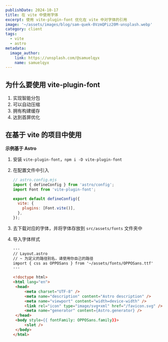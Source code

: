 ```yaml
---
publishDate: 2024-10-17
title: 在 vite 中使用字体
excerpt: 使用 vite-plugin-font 优化在 vite 中对字体的引用
image: '~/assets/images/blog/sam-quek-0VzmQPiz20M-unsplash.webp'
category: client
tags:
  - vite
  - astro
metadata:
  image_author:
    link: https://unsplash.com/@samuelqyx
    name: samuelqyx
---
```


## 为什么要使用 vite-plugin-font

1. 实现智能分包
2. 可以自动压缩
3. 拥有构建缓存
4. 达到首屏优化

## 在基于 vite 的项目中使用

**示例基于 Astro**

1. 安装 `vite-plugin-font`，`npm i -D vite-plugin-font`

2. 在配置文件中引入

   ```javascript
   // astro.config.mjs
   import { defineConfig } from 'astro/config';
   import Font from 'vite-plugin-font';

   export default defineConfig({
     vite: {
       plugins: [Font.vite()],
     },
   });
   ```

3. 去下载对应的字体，并将字体存放到 `src/assets/fonts` 文件夹中

4. 导入字体样式

   ```html
   ---
   // Layout.astro
   // ~ 为定义的路径别名，请使用你自己的路径
   import { css as OPPOSans } from '~/assets/fonts/OPPOSans.ttf'
   ---

   <!doctype html>
   <html lang="en">
   	<head>
   		<meta charset="UTF-8" />
   		<meta name="description" content="Astro description" />
   		<meta name="viewport" content="width=device-width" />
   		<link rel="icon" type="image/svg+xml" href="/favicon.svg" />
   		<meta name="generator" content={Astro.generator} />
   	</head>
   	<body style={{ fontFamily: OPPOSans.family}}>
   		<slot />
   	</body>
   </html>
   ```

